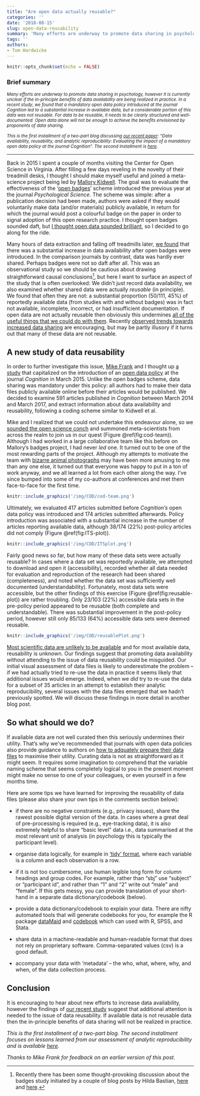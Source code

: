 ```yaml
---
title: "Are open data actually reusable?"
categories: ''
date: '2018-08-15'
slug: open-data-reusability
summary: 'Many efforts are underway to promote data sharing in psychology, however it is currently unclear if the in-principle benefits of data availability are being realized in practice. In a recent study, we found that a mandatory open data policy introduced at the journal Cognition led to a substantial increase in available data, but a considerable portion of this data was not reusable. For data to be reusable, it needs to be clearly structured and well-documented. Open data alone will not be enough to achieve the benefits envisioned by proponents of data sharing.'
tags: ''
authors:
- Tom Hardwicke
---
```


```r
knitr::opts_chunk$set(echo = FALSE)
```

### Brief summary
<small>*Many efforts are underway to promote data sharing in psychology, however it is currently unclear if the in-principle benefits of data availability are being realized in practice. In a recent study, we found that a mandatory open data policy introduced at the journal Cognition led to a substantial increase in available data, but a considerable portion of this data was not reusable. For data to be reusable, it needs to be clearly structured and well-documented. Open data alone will not be enough to achieve the benefits envisioned by proponents of data sharing. <br><br>This is the first installment of a two-part blog discussing [our recent paper](https://dx.doi.org/10.1098/rsos.180448): "Data availability, reusability, and analytic reproducibility: Evaluating the impact of a mandatory open data policy at the journal Cognition". The second installment is [here](https://tomhardwicke.netlify.com/blog/psychology-reproducibility/).*</small>

***  

Back in 2015 I spent a couple of months visiting the Center for Open Science in Virginia. After filling a few days reveling in the novelty of their treadmill desks, I thought I should make myself useful and joined a meta-science project being led by [Mallory Kidwell](https://twitter.com/kidwellmc). The goal was to evaluate the effectiveness of the '[open badges](https://cos.io/our-services/open-science-badges/)' scheme introduced the previous year at the journal *Psychological Science*. The scheme was simple: after a publication decision had been made, authors were asked if they would voluntarily make data (and/or materials) publicly available, in return for which the journal would post a colourful badge on the paper in order to signal adoption of this open research practice. I thought open badges sounded daft, but [I thought open data sounded brilliant](https://tomhardwicke.netlify.com/blog/attrition-scholarly-record/), so I decided to go along for the ride.

Many hours of data extraction and falling off treadmills later, [we found](https://doi.org/10.1371/journal.pbio.1002456) that there was a substantial increase in data availability after open badges were introduced. In the comparison journals by contrast, data was hardly ever shared. Perhaps badges were not so daft after all. This was an observational study so we should be cautious about drawing straightforward causal conclusions[^causalMech], but here I want to surface an aspect of the study that is often overlooked: We didn't just record data availability, we also examined whether shared data were actually *reusable* (in principle). We found that often they are not: a substantial proportion (50/111, 45%) of reportedly available data (from studies with and without badges) was in fact not available, incomplete, incorrect, or had insufficient documentation. If open data are not actually reusable then obviously this undermines [all of the useful things that we could do with them](https://tomhardwicke.netlify.com/blog/attrition-scholarly-record/). Recently [observed trends towards increased data sharing](http://doi.org/10.1525/collabra.102) are encouraging, but may be partly illusory if it turns out that many of these data are not reusable.

[^causalMech]: Recently there has been some thought-provoking discussion about the badges study initiated by a couple of blog posts by Hilda Bastian, [here](http://blogs.plos.org/absolutely-maybe/2017/08/29/bias-in-open-science-advocacy-the-case-of-article-badges-for-data-sharing/) and [here](http://blogs.plos.org/absolutely-maybe/2017/09/01/whats-open-whats-data-whats-proof-whats-spin/).

## A new study of data reusability

In order to further investigate this issue, [Mike Frank](https://twitter.com/mcxfrank) and I thought up [a study](https://dx.doi.org/10.1098/rsos.180448) that capitalized on the introduction of an [open data policy](https://doi.org/10.1016/j.cognition.2014.11.004) at the journal *Cognition* in March 2015. Unlike the open badges scheme, data sharing was mandatory under this policy: all authors had to make their data files publicly available online before their articles would be published. We decided to examine 591 articles published in *Cognition* between March 2014 and March 2017, and extract information about data availability and reusability, following a coding scheme similar to Kidwell et al.

Mike and I realized that we could not undertake this endeavour alone, so we [sounded the open science conch](https://www.youtube.com/watch?v=MPpiCdt5aC8) and summoned meta-scientists from across the realm to join us in our quest (Figure \@ref(fig:cod-team)). Although I had worked in a large collaborative team like this before on Mallory's badges project, I had never *led* one. It turned out to be one of the most rewarding parts of the project. Although my attempts to motivate the team with [bizarre animal photographs](https://meme.xyz/uploads/posts/t/l-28162-ive-never-wanted-to-be-in-a-gang-more-than-this-one.jpg) may have been more amusing to me than any one else, it turned out that everyone was happy to put in a ton of work anyway, and we all learned a lot from each other along the way. I've since bumped into some of my co-authors at conferences and met them face-to-face for the first time.

```r
knitr::include_graphics('/img/COD/cod-team.png')
```

Ultimately, we evaluated 417 articles submitted before *Cognition's* open data policy was introduced and 174 articles submitted afterwards. Policy introduction was associated with a substantial increase in the number of articles reporting available data, although 38/174 (22%) post-policy articles did not comply (Figure \@ref(fig:ITS-plot)).

```r
knitr::include_graphics('/img/COD/ITSplot.png')
```

Fairly good news so far, but how many of these data sets were actually reusable? In cases where a data set was reportedly available, we attempted to download and open it (accessibility), recorded whether all data needed for evaluation and reproduction of the research had been shared (completeness), and noted whether the data set was sufficiently well documented (understandability). Fortunately, most data sets were accessible, but the other findings of this exercise (Figure \@ref(fig:reusable-plot)) are rather troubling. Only 23/103 (22%) accessible data sets in the pre-policy period appeared to be reusable (both complete and understandable). There was substantial improvement in the post-policy period, however still only 85/133 (64%) accessible data sets were deemed reusable.

```r
knitr::include_graphics('/img/COD/reusablePlot.png')
```

[Most scientific data are unlikely to be available](https://tomhardwicke.netlify.com/blog/attrition-scholarly-record/) and for most available data, reusability is unknown. Our findings suggest that promoting data availability without attending to the issue of data reusability could be misguided. Our initial visual assessment of data files is likely to underestimate the problem -- if we had actually tried to re-use the data in practice it seems likely that additional issues would emerge. Indeed, when we *did* try to re-use the data for a subset of 35 articles in an attempt to establish their analytic reproducibility, several issues with the data files emerged that we hadn't previously spotted. We will discuss these findings in more detail in another blog post.

## So what should we do?

If available data are not well curated then this seriously undermines their utility. That's why we've recommended that journals with open data policies also provide guidance to authors on [how to adquately prepare their data files](http://doi.org/10.1525/collabra.158) to maximise their utility. Curating data is not as straightforward as it might seem. It requires some imagination to comprehend that the variable naming scheme that seems completely logical to you in the present moment might make no sense to one of your colleagues, or even yourself in a few months time. 

Here are some tips we have learned for improving the reusability of data files (please also share your own tips in the comments section below):

* if there are no negative constraints (e.g., privacy issues), share the rawest possible digital version of the data. In cases where a great deal of pre-processing is required (e.g., eye-tracking data), it is also extremely helpful to share "basic level" data i.e., data summarised at the most relevant unit of analysis (in psychology this is typically the participant level).

* organise data logically, for example in ['tidy' format](https://vita.had.co.nz/papers/tidy-data.pdf), where each variable is a column and each observation is a row.

* if it is not too cumbersome, use human legible long form for column headings and group codes. For example, rather than "sbj" use "subject" or "participant id", and rather than "1" and "2" write out "male" and "female". If this gets messy, you can provide translation of your short-hand in a separate data dictionary/codebook (below).

* provide a data dictionary/codebook to explain your data. There are nifty automated tools that will generate codebooks for you, for example the R package [dataMaid](https://www.r-bloggers.com/generating-codebooks-in-r/) and [codebook](https://rubenarslan.ocpu.io/codebook/www/) which can used with R, SPSS, and Stata.

* share data in a machine-readable and human-readable format that does not rely on proprietary software. Comma-separated values (csv) is a good default.

* accompany your data with 'metadata' -- the who, what, where, why, and when, of the data collection process.


## Conclusion

It is encouraging to hear about new efforts to increase data availability, however the findings of [our recent study](https://dx.doi.org/10.1098/rsos.180448) suggest that additional attention is needed to the issue of data reusability. If available data is not reusable data then the in-principle benefits of data sharing will not be realized in practice.

*This is the first installment of a two-part blog. The second installment focuses on lessons learned from our assessment of analytic reproducibility and is available [here](https://tomhardwicke.netlify.com/blog/psychology-reproducibility/).*

*Thanks to Mike Frank for feedback on an earlier version of this post.*